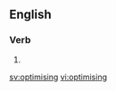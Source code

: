 ==English==

===Verb===
{{head|en}}

# {{present participle of|optimise|lang=en}}

[[sv:optimising]]
[[vi:optimising]]